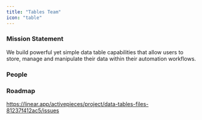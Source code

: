 ```yaml
---
title: "Tables Team"
icon: "table"
---
```


### Mission Statement

We build powerful yet simple data table capabilities that allow users to store, manage and manipulate their data within their automation workflows.

### People

<CardGroup col={3}>
<Snippet file="profile/amr.mdx" />
</CardGroup>

### Roadmap

https://linear.app/activepieces/project/data-tables-files-81237f412ac5/issues